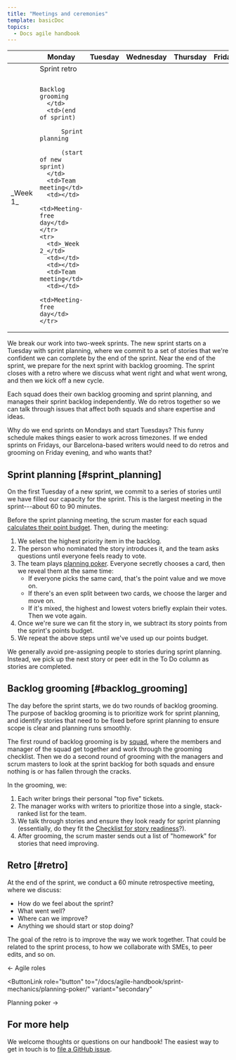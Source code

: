 ```yaml
---
title: "Meetings and ceremonies"
template: basicDoc
topics:
  - Docs agile handbook
---
```


<table>
  <thead>
    <tr>
      <th></th>
      <th>Monday</th>
      <th>Tuesday</th>
      <th>Wednesday</th>
      <th>Thursday</th>
      <th>Friday</th>
    </tr>
  </thead>
  <tbody>
    <tr>
      <td>_Week 1_</td>
      <td>Sprint retro

          Backlog grooming
      </td>
      <td>(end of sprint)

          Sprint planning

          (start of new sprint)
      </td>
      <td>Team meeting</td>
      <td></td>
      <td>Meeting-free day</td>
    </tr>
    <tr>
      <td>_Week 2_</td>
      <td></td>
      <td></td>
      <td>Team meeting</td>
      <td></td>
      <td>Meeting-free day</td>
    </tr>
  </tbody>
</table>

We break our work into two-week sprints. The new sprint starts on a Tuesday with sprint planning, where we commit to a set of stories that we're confident we can complete by the end of the sprint. Near the end of the sprint, we prepare for the next sprint with backlog grooming. The sprint closes with a retro where we discuss what went right and what went wrong, and then we kick off a new cycle. 

Each squad does their own backlog grooming and sprint planning, and manages their sprint backlog independently. We do retros together so we can talk through issues that affect both squads and share expertise and ideas.

<Callout variant="tip">
Why do we end sprints on Mondays and start Tuesdays? This funny schedule makes things easier to work across timezones. If we ended sprints on Fridays, our Barcelona-based writers would need to do retros and grooming on Friday evening, and who wants that?
</Callout>

## Sprint planning [#sprint_planning]

On the first Tuesday of a new sprint, we commit to a series of stories until we have filled our capacity for the sprint. This is the largest meeting in the sprint---about 60 to 90 minutes. 

Before the sprint planning meeting, the scrum master for each squad [calculates their point budget](/docs/agile-handbook/sprint-mechanics/planning-poker/#points_budget). Then, during the meeting:

1. We select the highest priority item in the backlog.
2. The person who nominated the story introduces it, and the team asks questions until everyone feels ready to vote.
3. The team plays [planning poker](/docs/agile-handbook/sprint-mechanics/planning-poker/). Everyone secretly chooses a card, then we reveal them at the same time:
    - If everyone picks the same card, that's the point value and we move on.
    - If there's an even split between two cards, we choose the larger and move on.
    - If it's mixed, the highest and lowest voters briefly explain their votes. Then we vote again.
4. Once we're sure we can fit the story in, we subtract its story points from the sprint's points budget.
5. We repeat the above steps until we've used up our points budget.

We generally avoid pre-assigning people to stories during sprint planning. Instead, we pick up the next story or peer edit in the To Do column as stories are completed. 

## Backlog grooming [#backlog_grooming]

The day before the sprint starts, we do two rounds of backlog grooming. The purpose of backlog grooming is to prioritize work for sprint planning, and identify stories that need to be fixed before sprint planning to ensure scope is clear and planning runs smoothly. 

The first round of backlog grooming is by [squad](/docs/agile-handbook/key-concepts/agile-sprints-profusion-of-terms/#teams-and-squads), where the members and manager of the squad get together and work through the grooming checklist. Then we do a second round of grooming with the managers and scrum masters to look at the sprint backlog for both squads and ensure nothing is or has fallen through the cracks.

In the grooming, we:

1. Each writer brings their personal "top five" tickets.
2. The manager works with writers to prioritize those into a single, stack-ranked list for the team. 
3. We talk through stories and ensure they look ready for sprint planning (essentially, do they fit the [Checklist for story readiness](/docs/agile-handbook/appendices/ticket-best-practices/#jira_checklist)?).
4. After grooming, the scrum master sends out a list of "homework" for stories that need improving.

## Retro [#retro]

At the end of the sprint, we conduct a 60 minute retrospective meeting, where we discuss:

- How do we feel about the sprint?
- What went well?
- Where can we improve?
- Anything we should start or stop doing?

The goal of the retro is to improve the way we work together. That could be related to the sprint process, to how we collaborate with SMEs, to peer edits, and so on.

<ButtonGroup>
  <ButtonLink
  role="button"
  to="/docs/agile-handbook/key-concepts/agile-roles/"
  variant="secondary"
  >
  ← Agile roles
  </ButtonLink>

  <ButtonLink
  role="button"
  to="/docs/agile-handbook/sprint-mechanics/planning-poker/"
  variant="secondary"
  >
  Planning poker →
  </ButtonLink>
</ButtonGroup>

## For more help

We welcome thoughts or questions on our handbook! The easiest way to get in touch is to [file a GitHub issue](https://github.com/newrelic/docs-website/issues/new/choose).